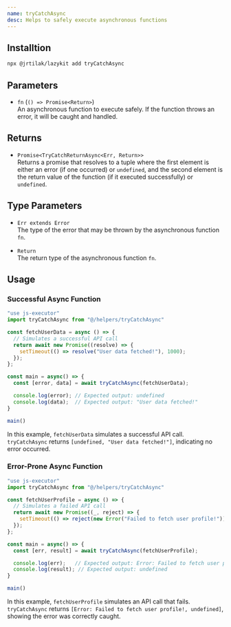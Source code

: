 ```yaml
---
name: tryCatchAsync
desc: Helps to safely execute asynchronous functions
---
```



<CodePreview methodName="tryCatchAsync"/>

## Installtion

```bash
npx @jrtilak/lazykit add tryCatchAsync
```

## Parameters

- `fn` (`() => Promise<Return>`)  
  An asynchronous function to execute safely. If the function throws an error, it will be caught and handled.

## Returns

- `Promise<TryCatchReturnAsync<Err, Return>>`  
  Returns a promise that resolves to a tuple where the first element is either an error (if one occurred) or `undefined`, and the second element is the return value of the function (if it executed successfully) or `undefined`.

## Type Parameters

- `Err extends Error`  
  The type of the error that may be thrown by the asynchronous function `fn`.

- `Return`  
  The return type of the asynchronous function `fn`.


## Usage
### Successful Async Function

```javascript
"use js-executor"
import tryCatchAsync from "@/helpers/tryCatchAsync"

const fetchUserData = async () => {
  // Simulates a successful API call
  return await new Promise((resolve) => {
    setTimeout(() => resolve("User data fetched!"), 1000);
  });
};

const main = async() => {
  const [error, data] = await tryCatchAsync(fetchUserData);

  console.log(error); // Expected output: undefined
  console.log(data);  // Expected output: "User data fetched!"
}

main()

```

In this example, `fetchUserData` simulates a successful API call. `tryCatchAsync` returns `[undefined, "User data fetched!"]`, indicating no error occurred.


### Error-Prone Async Function

```javascript
"use js-executor"
import tryCatchAsync from "@/helpers/tryCatchAsync"

const fetchUserProfile = async () => {
  // Simulates a failed API call
  return await new Promise((_, reject) => {
    setTimeout(() => reject(new Error("Failed to fetch user profile!")), 1000);
  });
};

const main = async() => {
  const [err, result] = await tryCatchAsync(fetchUserProfile);

  console.log(err);   // Expected output: Error: Failed to fetch user profile!
  console.log(result); // Expected output: undefined
}

main()

```

In this example, `fetchUserProfile` simulates an API call that fails. `tryCatchAsync` returns `[Error: Failed to fetch user profile!, undefined]`, showing the error was correctly caught. 
